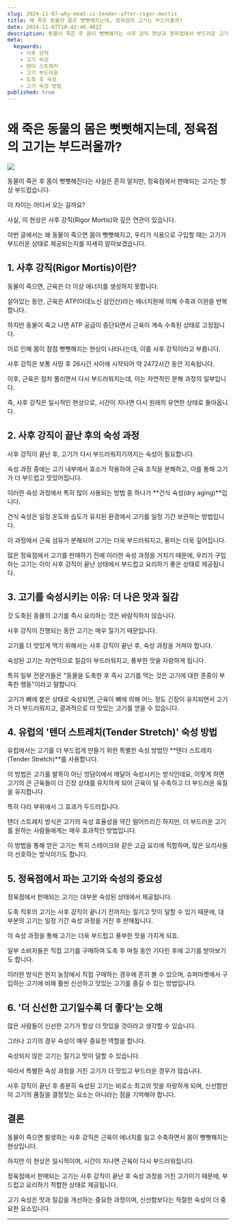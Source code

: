```yaml
---
slug: 2024-11-07-why-meat-is-tender-after-rigor-mortis
title: 왜 죽은 동물의 몸은 뻣뻣해지는데, 정육점의 고기는 부드러울까?
date: 2024-11-07T10:42:40.402Z
description: 동물이 죽은 후 몸이 뻣뻣해지는 사후 강직 현상과 정육점에서 부드러운 고기가 제공되는 이유를 살펴봅니다. 고기 숙성 과정과 도축 후 처리 방법이 어떻게 고기의 부드러움을 결정하는지 자세히 알아보겠습니다.
meta:
  keywords:
    - 사후 강직
    - 고기 숙성
    - 텐더 스트레치
    - 고기 부드러움
    - 도축 후 숙성
    - 고기 숙성 방법
published: true
---
```


# 왜 죽은 동물의 몸은 뻣뻣해지는데, 정육점의 고기는 부드러울까?

![](https://blogger.googleusercontent.com/img/a/AVvXsEjls9rbtS32qQvs5r_947uujo85GaHVyPP3YzoxRhRwVaBhIYBEFLKtmwbRPUXzkodPchD-4k7BkVqlKXcqp8FHFOxgti4ZKoK6atRWSpobOZ6EHgky_Xxv3-fjMhelKDeqnPRi-Vyv1Kn_xOlUqjlYAt8qa13yZtMWCacv4PmkuhxIr4ryxQRv2OWjads)

동물이 죽은 후 몸이 뻣뻣해진다는 사실은 흔히 알지만, 정육점에서 판매되는 고기는 항상 부드럽습니다.

이 차이는 어디서 오는 걸까요?

사실, 이 현상은 사후 강직(Rigor Mortis)와 깊은 연관이 있습니다.

이번 글에서는 왜 동물이 죽으면 몸이 뻣뻣해지고, 우리가 식용으로 구입할 때는 고기가 부드러운 상태로 제공되는지를 자세히 알아보겠습니다.

## 1. 사후 강직(Rigor Mortis)이란?

동물이 죽으면, 근육은 더 이상 에너지를 생성하지 못합니다.

살아있는 동안, 근육은 ATP(아데노신 삼인산)라는 에너지원에 의해 수축과 이완을 반복합니다.

하지만 동물이 죽고 나면 ATP 공급이 중단되면서 근육이 계속 수축된 상태로 고정됩니다.

이로 인해 몸이 점점 뻣뻣해지는 현상이 나타나는데, 이를 사후 강직이라고 부릅니다.

사후 강직은 보통 사망 후 26시간 사이에 시작되어 약 2472시간 동안 지속됩니다.

이후, 근육은 점차 풀리면서 다시 부드러워지는데, 이는 자연적인 분해 과정의 일부입니다.

즉, 사후 강직은 일시적인 현상으로, 시간이 지나면 다시 원래의 유연한 상태로 돌아옵니다.

## 2. 사후 강직이 끝난 후의 숙성 과정

사후 강직이 끝난 후, 고기가 다시 부드러워지기까지는 숙성이 필요합니다.

숙성 과정 중에는 고기 내부에서 효소가 작용하여 근육 조직을 분해하고, 이를 통해 고기가 더 부드럽고 맛있어집니다.

이러한 숙성 과정에서 특히 많이 사용되는 방법 중 하나가 **건식 숙성(dry aging)**입니다.

건식 숙성은 일정 온도와 습도가 유지된 환경에서 고기를 일정 기간 보관하는 방법입니다.

이 과정에서 근육 섬유가 분해되어 고기는 더욱 부드러워지고, 풍미는 더욱 깊어집니다.

많은 정육점에서 고기를 판매하기 전에 이러한 숙성 과정을 거치기 때문에, 우리가 구입하는 고기는 이미 사후 강직이 끝난 상태에서 부드럽고 요리하기 좋은 상태로 제공됩니다.

## 3. 고기를 숙성시키는 이유: 더 나은 맛과 질감

갓 도축된 동물의 고기를 즉시 요리하는 것은 바람직하지 않습니다.

사후 강직이 진행되는 동안 고기는 매우 질기기 때문입니다.

고기를 더 맛있게 먹기 위해서는 사후 강직이 끝난 후, 숙성 과정을 거쳐야 합니다.

숙성된 고기는 자연적으로 질감이 부드러워지고, 풍부한 맛을 자랑하게 됩니다.

특히 일부 전문가들은 "동물을 도축한 후 즉시 고기를 먹는 것은 고기에 대한 존중이 부족한 행동"이라고 말합니다.

고기가 뼈에 붙은 상태로 숙성되면, 근육이 뼈에 의해 어느 정도 긴장이 유지되면서 고기가 더 부드러워지고, 결과적으로 더 맛있는 고기를 얻을 수 있습니다.

## 4. 유럽의 '텐더 스트레치(Tender Stretch)' 숙성 방법

유럽에서는 고기를 더 부드럽게 만들기 위한 특별한 숙성 방법인 **텐더 스트레치(Tender Stretch)**를 사용합니다.

이 방법은 고기를 발목이 아닌 엉덩이에서 매달아 숙성시키는 방식인데요, 이렇게 하면 고기의 큰 근육들이 더 긴장 상태를 유지하게 되어 근육이 덜 수축하고 더 부드러운 육질을 유지합니다.

특히 다리 부위에서 그 효과가 두드러집니다.

텐더 스트레치 방식은 고기의 숙성 효율성을 약간 떨어뜨리긴 하지만, 더 부드러운 고기를 원하는 사람들에게는 매우 효과적인 방법입니다.

이 방법을 통해 얻은 고기는 특히 스테이크와 같은 고급 요리에 적합하며, 많은 요리사들이 선호하는 방식이기도 합니다.

## 5. 정육점에서 파는 고기와 숙성의 중요성

정육점에서 판매되는 고기는 대부분 숙성된 상태에서 제공됩니다.

도축 직후의 고기는 사후 강직이 끝나기 전까지는 질기고 맛이 덜할 수 있기 때문에, 대부분의 고기는 일정 기간 숙성 과정을 거친 후 판매됩니다.

이 숙성 과정을 통해 고기는 더욱 부드럽고 풍부한 맛을 가지게 되죠.

일부 소비자들은 직접 고기를 구매하여 도축 후 며칠 동안 기다린 후에 고기를 받아보기도 합니다.

이러한 방식은 현지 농장에서 직접 구매하는 경우에 흔히 볼 수 있으며, 슈퍼마켓에서 구입하는 고기에 비해 훨씬 신선하고 맛있는 고기를 즐길 수 있는 방법입니다.

## 6. '더 신선한 고기일수록 더 좋다'는 오해

많은 사람들이 신선한 고기가 항상 더 맛있을 것이라고 생각할 수 있습니다.

그러나 고기의 경우 숙성이 매우 중요한 역할을 합니다.

숙성되지 않은 고기는 질기고 맛이 덜할 수 있습니다.

따라서 특별한 숙성 과정을 거친 고기가 더 맛있고 부드러운 경우가 많습니다.

사후 강직이 끝난 후 충분히 숙성된 고기는 비로소 최고의 맛을 자랑하게 되며, 신선함만이 고기의 품질을 결정짓는 요소는 아니라는 점을 기억해야 합니다.

## 결론

동물이 죽으면 발생하는 사후 강직은 근육이 에너지를 잃고 수축하면서 몸이 뻣뻣해지는 현상입니다.

하지만 이 현상은 일시적이며, 시간이 지나면 근육이 다시 부드러워집니다.

정육점에서 판매되는 고기는 사후 강직이 끝난 후 숙성 과정을 거친 고기이기 때문에, 부드럽고 요리하기 적합한 상태로 제공됩니다.

고기 숙성은 맛과 질감을 개선하는 중요한 과정이며, 신선함보다는 적절한 숙성이 더 중요한 요소입니다.

---
